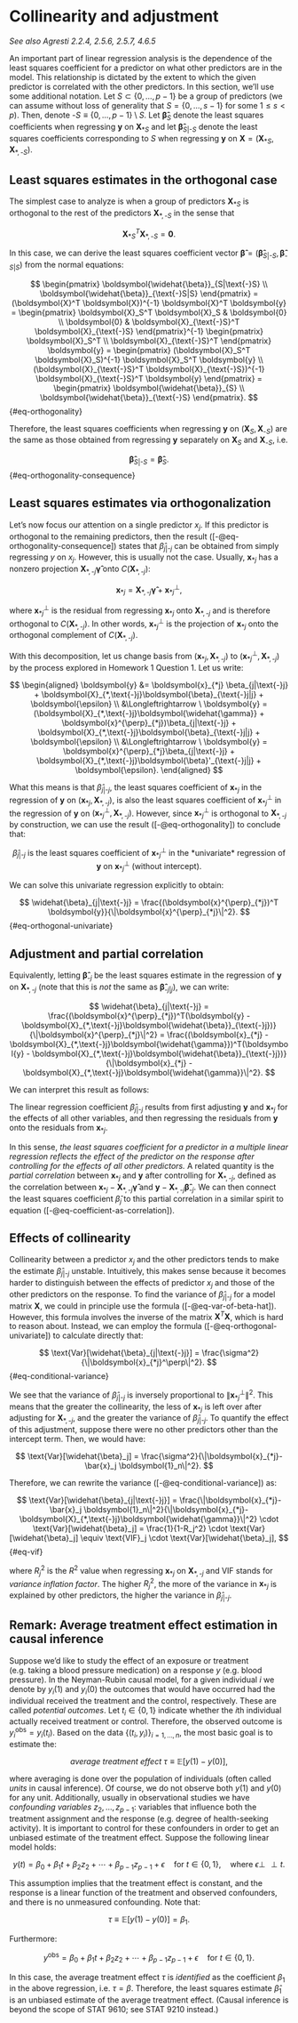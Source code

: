 # Collinearity and adjustment {#sec-collinearity}

*See also Agresti 2.2.4, 2.5.6, 2.5.7, 4.6.5*

An important part of linear regression analysis is the dependence of the least squares coefficient for a predictor on what other predictors are in the model. This relationship is dictated by the extent to which the given predictor is correlated with the other predictors. In this section, we'll use some additional notation. Let $S \subset \{0, \dots, p-1\}$ be a group of predictors (we can assume without loss of generality that $S = \{0, \dots, s-1\}$ for some $1 \leq s < p$). Then, denote $\text{-}S \equiv \{0, \dots, p-1\} \setminus S$. Let $\boldsymbol{\widehat{\beta}}_S$ denote the least squares coefficients when regressing $\boldsymbol{y}$ on $\boldsymbol{X}_{*S}$ and let $\boldsymbol{\widehat{\beta}}_{S|\text{-}S}$ denote the least squares coefficients corresponding to $S$ when regressing $\boldsymbol{y}$ on $\boldsymbol{X} = (\boldsymbol{X}_{*S}, \boldsymbol{X}_{*,\text{-}S})$.

## Least squares estimates in the orthogonal case

The simplest case to analyze is when a group of predictors $\boldsymbol{X}_{*S}$ is orthogonal to the rest of the predictors $\boldsymbol{X}_{*,\text{-}S}$ in the sense that

$$
\boldsymbol{X}_{*S}^T \boldsymbol{X}_{*,\text{-}S} = \boldsymbol{0}.
$$

In this case, we can derive the least squares coefficient vector $\boldsymbol{\widehat{\beta}} = (\boldsymbol{\widehat{\beta}}_{S|\text{-}S}, \boldsymbol{\widehat{\beta}}_{\text{-}S|S})$ from the normal equations:

$$
\begin{pmatrix}
\boldsymbol{\widehat{\beta}}_{S|\text{-}S} \\
\boldsymbol{\widehat{\beta}}_{\text{-}S|S}
\end{pmatrix} = (\boldsymbol{X}^T \boldsymbol{X})^{-1} \boldsymbol{X}^T \boldsymbol{y} =
\begin{pmatrix}
\boldsymbol{X}_S^T \boldsymbol{X}_S & \boldsymbol{0} \\
\boldsymbol{0} & \boldsymbol{X}_{\text{-}S}^T \boldsymbol{X}_{\text{-}S}
\end{pmatrix}^{-1}
\begin{pmatrix}
\boldsymbol{X}_S^T \\
\boldsymbol{X}_{\text{-}S}^T
\end{pmatrix} \boldsymbol{y} =
\begin{pmatrix}
(\boldsymbol{X}_S^T \boldsymbol{X}_S)^{-1} \boldsymbol{X}_S^T \boldsymbol{y} \\
(\boldsymbol{X}_{\text{-}S}^T \boldsymbol{X}_{\text{-}S})^{-1} \boldsymbol{X}_{\text{-}S}^T \boldsymbol{y}
\end{pmatrix} = 
\begin{pmatrix}
\boldsymbol{\widehat{\beta}}_{S} \\
\boldsymbol{\widehat{\beta}}_{\text{-}S}
\end{pmatrix}.
$$ {#eq-orthogonality}

Therefore, the least squares coefficients when regressing $\boldsymbol{y}$ on $(\boldsymbol{X}_S, \boldsymbol{X}_{\text{-}S})$ are the same as those obtained from regressing $\boldsymbol{y}$ separately on $\boldsymbol{X}_S$ and $\boldsymbol{X}_{\text{-}S}$, i.e.

$$
\boldsymbol{\widehat{\beta}}_{S|\text{-}S} = \boldsymbol{\widehat{\beta}}_{S}.
$$ {#eq-orthogonality-consequence}

## Least squares estimates via orthogonalization

Let's now focus our attention on a single predictor $x_j$. If this predictor is orthogonal to the remaining predictors, then the result ([-@eq-orthogonality-consequence]) states that $\widehat{\beta}_{j|\text{-}j}$ can be obtained from simply regressing $y$ on $x_j$. However, this is usually not the case. Usually, $\boldsymbol{x}_{*j}$ has a nonzero projection $\boldsymbol{X}_{*,\text{-}j}\boldsymbol{\widehat{\gamma}}$ onto $C(\boldsymbol{X}_{*,\text{-}j})$:

$$
\boldsymbol{x}_{*j} = \boldsymbol{X}_{*,\text{-}j}\boldsymbol{\widehat{\gamma}} + \boldsymbol{x}^{\perp}_{*j},
$$

where $\boldsymbol{x}^{\perp}_{*j}$ is the residual from regressing $\boldsymbol{x}_{*j}$ onto $\boldsymbol{X}_{*,\text{-}j}$ and is therefore orthogonal to $C(\boldsymbol{X}_{*,\text{-}j})$. In other words, $\boldsymbol{x}^{\perp}_{*j}$ is the projection of $\boldsymbol{x}_{*j}$ onto the orthogonal complement of $C(\boldsymbol{X}_{*,\text{-}j})$.

With this decomposition, let us change basis from $(\boldsymbol{x}_{*j}, \boldsymbol{X}_{*,\text{-}j})$ to $(\boldsymbol{x}^{\perp}_{*j}, \boldsymbol{X}_{*,\text{-}j})$ by the process explored in Homework 1 Question 1. Let us write:

$$
\begin{aligned}
\boldsymbol{y} &= \boldsymbol{x}_{*j} \beta_{j|\text{-}j} + \boldsymbol{X}_{*,\text{-}j}\boldsymbol{\beta}_{\text{-}j|j} + \boldsymbol{\epsilon} \\
&\Longleftrightarrow \ \boldsymbol{y} = (\boldsymbol{X}_{*,\text{-}j}\boldsymbol{\widehat{\gamma}} + \boldsymbol{x}^{\perp}_{*j})\beta_{j|\text{-}j} + \boldsymbol{X}_{*,\text{-}j}\boldsymbol{\beta}_{\text{-}j|j} + \boldsymbol{\epsilon} \\
&\Longleftrightarrow \ \boldsymbol{y} = \boldsymbol{x}^{\perp}_{*j}\beta_{j|\text{-}j} + \boldsymbol{X}_{*,\text{-}j}\boldsymbol{\beta}'_{\text{-}j|j} + \boldsymbol{\epsilon}.
\end{aligned}
$$

What this means is that $\widehat{\beta}_{j|\text{-}j}$, the least squares coefficient of $\boldsymbol{x}_{*j}$ in the regression of $\boldsymbol{y}$ on $(\boldsymbol{x}_{*j}, \boldsymbol{X}_{*,\text{-}j})$, is also the least squares coefficient of $\boldsymbol{x}^{\perp}_{*j}$ in the regression of $\boldsymbol{y}$ on $(\boldsymbol{x}^{\perp}_{*j}, \boldsymbol{X}_{*,\text{-}j})$. However, since $\boldsymbol{x}^{\perp}_{*j}$ is orthogonal to $\boldsymbol{X}_{*,\text{-}j}$ by construction, we can use the result ([-@eq-orthogonality]) to conclude that:

$$
\widehat{\beta}_{j|\text{-}j} \text{ is the least squares coefficient of } \boldsymbol{x}^{\perp}_{*j} \text{ in the *univariate* regression of } \boldsymbol{y} \text{ on } \boldsymbol{x}^{\perp}_{*j} \text{ (without intercept).}
$$

We can solve this univariate regression explicitly to obtain:

$$
\widehat{\beta}_{j|\text{-}j} = \frac{(\boldsymbol{x}^{\perp}_{*j})^T \boldsymbol{y}}{\|\boldsymbol{x}^{\perp}_{*j}\|^2}.
$$ {#eq-orthogonal-univariate}

## Adjustment and partial correlation

Equivalently, letting $\boldsymbol{\widehat{\beta}}_{\text{-}j}$ be the least squares estimate in the regression of $\boldsymbol{y}$ on $\boldsymbol{X}_{*,\text{-}j}$ (note that this is *not* the same as $\boldsymbol{\widehat{\beta}}_{\text{-}j|j}$), we can write:

$$
\widehat{\beta}_{j|\text{-}j} = \frac{(\boldsymbol{x}^{\perp}_{*j})^T(\boldsymbol{y} - \boldsymbol{X}_{*,\text{-}j}\boldsymbol{\widehat{\beta}}_{\text{-}j})}{\|\boldsymbol{x}^{\perp}_{*j}\|^2} = \frac{(\boldsymbol{x}_{*j} - \boldsymbol{X}_{*,\text{-}j}\boldsymbol{\widehat{\gamma}})^T(\boldsymbol{y} - \boldsymbol{X}_{*,\text{-}j}\boldsymbol{\widehat{\beta}}_{\text{-}j})}{\|\boldsymbol{x}_{*j} -\boldsymbol{X}_{*,\text{-}j}\boldsymbol{\widehat{\gamma}}\|^2}.
$$

We can interpret this result as follows:

::: {#thm-frisch-waugh-lovell}
The linear regression coefficient $\widehat{\beta}_{j|\text{-}j}$ results from first adjusting $\boldsymbol{y}$ and $\boldsymbol{x}_{*j}$ for the effects of all other variables, and then regressing the residuals from $\boldsymbol{y}$ onto the residuals from $\boldsymbol{x}_{*j}$.
:::

In this sense, *the least squares coefficient for a predictor in a multiple linear regression reflects the effect of the predictor on the response after controlling for the effects of all other predictors.* A related quantity is the *partial correlation* between $\boldsymbol{x}_{*j}$ and $\boldsymbol{y}$ after controlling for $\boldsymbol{X}_{*,\text{-}j}$, defined as the correlation between $\boldsymbol{x}_{*j} - \boldsymbol{X}_{*,\text{-}j}\boldsymbol{\widehat{\gamma}}$ and $\boldsymbol{y} - \boldsymbol{X}_{*,\text{-}j}\boldsymbol{\widehat{\beta}}_{\text{-}j}$. We can then connect the least squares coefficient $\widehat{\beta}_j$ to this partial correlation in a similar spirit to equation ([-@eq-coefficient-as-correlation]).

## Effects of collinearity

Collinearity between a predictor $x_j$ and the other predictors tends to make the estimate $\widehat{\beta}_{j|\text{-}j}$ unstable. Intuitively, this makes sense because it becomes harder to distinguish between the effects of predictor $x_j$ and those of the other predictors on the response. To find the variance of $\widehat{\beta}_{j|\text{-}j}$ for a model matrix $\boldsymbol{X}$, we could in principle use the formula ([-@eq-var-of-beta-hat]). However, this formula involves the inverse of the matrix $\boldsymbol{X}^T \boldsymbol{X}$, which is hard to reason about. Instead, we can employ the formula ([-@eq-orthogonal-univariate]) to calculate directly that:

$$
\text{Var}[\widehat{\beta}_{j|\text{-}j}] = \frac{\sigma^2}{\|\boldsymbol{x}_{*j}^\perp\|^2}.
$$ {#eq-conditional-variance}

We see that the variance of $\widehat{\beta}_{j|\text{-}j}$ is inversely proportional to $\|\boldsymbol{x}_{*j}^\perp\|^2$. This means that the greater the collinearity, the less of $\boldsymbol{x}_{*j}$ is left over after adjusting for $\boldsymbol{X}_{*,\text{-}j}$, and the greater the variance of $\widehat{\beta}_{j|\text{-}j}$. To quantify the effect of this adjustment, suppose there were no other predictors other than the intercept term. Then, we would have:

$$
\text{Var}[\widehat{\beta}_j] = \frac{\sigma^2}{\|\boldsymbol{x}_{*j}-\bar{x}_j \boldsymbol{1}_n\|^2}.
$$

Therefore, we can rewrite the variance ([-@eq-conditional-variance]) as:

$$
\text{Var}[\widehat{\beta}_{j|\text{-}j}] = \frac{\|\boldsymbol{x}_{*j}-\bar{x}_j \boldsymbol{1}_n\|^2}{\|\boldsymbol{x}_{*j}-\boldsymbol{X}_{*,\text{-}j}\boldsymbol{\widehat{\gamma}}\|^2} \cdot \text{Var}[\widehat{\beta}_j] = \frac{1}{1-R_j^2} \cdot \text{Var}[\widehat{\beta}_j] \equiv \text{VIF}_j \cdot \text{Var}[\widehat{\beta}_j],
$$ {#eq-vif}

where $R_j^2$ is the $R^2$ value when regressing $\boldsymbol{x}_{*j}$ on $\boldsymbol{X}_{*,\text{-}j}$ and VIF stands for *variance inflation factor*. The higher $R_j^2$, the more of the variance in $\boldsymbol{x}_{*j}$ is explained by other predictors, the higher the variance in $\widehat{\beta}_{j|\text{-}j}$.

## Remark: Average treatment effect estimation in causal inference

Suppose we'd like to study the effect of an exposure or treatment (e.g. taking a blood pressure medication) on a response $y$ (e.g. blood pressure). In the Neyman-Rubin causal model, for a given individual $i$ we denote by $y_i(1)$ and $y_i(0)$ the outcomes that would have occurred had the individual received the treatment and the control, respectively. These are called *potential outcomes*. Let $t_i \in \{0,1\}$ indicate whether the $i$th individual actually received treatment or control. Therefore, the observed outcome is $y_i^{\text{obs}} = y_i(t_i)$.\footnote{This requires the *stable unit treatment value assumption* (SUTVA), which prevents issues like *interference*, where the treatment of individual $i$ can be affected by the assigned treatments of other individuals.} Based on the data $\{(t_i, y_i)\}_{i = 1, \dots, n}$, the most basic goal is to estimate the:

$$
\textit{average treatment effect} \  \tau \equiv \mathbb{E}[y(1) - y(0)],
$$

where averaging is done over the population of individuals (often called *units* in causal inference). Of course, we do not observe both $y(1)$ and $y(0)$ for any unit. Additionally, usually in observational studies we have *confounding variables* $z_2, \dots, z_{p-1}$: variables that influence both the treatment assignment and the response (e.g. degree of health-seeking activity). It is important to control for these confounders in order to get an unbiased estimate of the treatment effect. Suppose the following linear model holds:

$$
y(t) = \beta_0 + \beta_1 t + \beta_2 z_2 + \cdots + \beta_{p-1} z_{p-1} + \epsilon \quad \text{for } t \in \{0, 1\}, \quad \text{where} \ \epsilon \perp\!\!\!\!\perp t.
$$

This assumption implies that the treatment effect is constant, and the response is a linear function of the treatment and observed confounders, and there is no unmeasured confounding. Note that:

$$
\tau \equiv \mathbb{E}[y(1) - y(0)] = \beta_1.
$$

Furthermore:

$$
y^{\text{obs}} = \beta_0 + \beta_1 t + \beta_2 z_2 + \cdots + \beta_{p-1} z_{p-1} + \epsilon \quad \text{for } t \in \{0, 1\}.
$$

In this case, the average treatment effect $\tau$ is *identified* as the coefficient $\beta_1$ in the above regression, i.e. $\tau = \beta$. Therefore, the least squares estimate $\widehat{\beta}_1$ is an unbiased estimate of the average treatment effect. (Causal inference is beyond the scope of STAT 9610; see STAT 9210 instead.)
